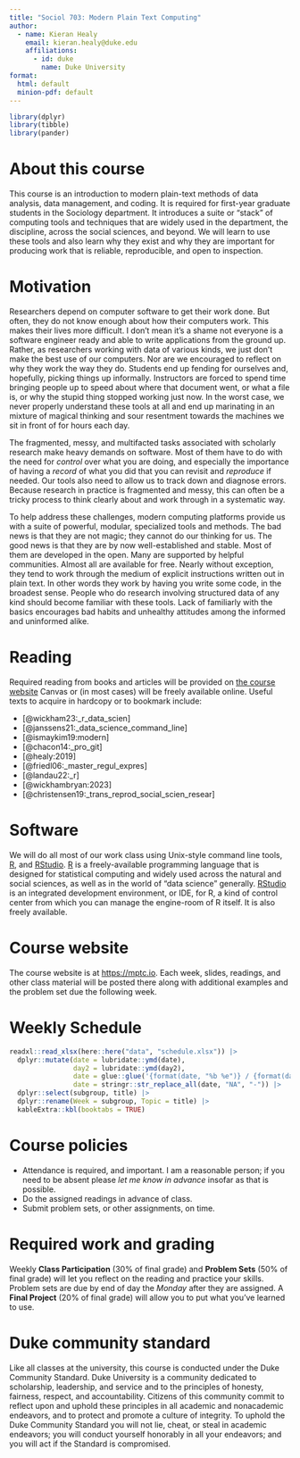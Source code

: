```yaml
---
title: "Sociol 703: Modern Plain Text Computing" 
author:
  - name: Kieran Healy
    email: kieran.healy@duke.edu
    affiliations: 
      - id: duke
        name: Duke University
format:
  html: default
  minion-pdf: default
---
```


```r
library(dplyr)
library(tibble)
library(pander)
```

# About this course

This course is an introduction to modern plain-text methods of data analysis, data management, and coding. It is required for first-year graduate students in the Sociology department. It introduces a suite or "stack" of computing tools and techniques that are widely used in the department, the discipline, across the social sciences, and beyond. We will learn to use these tools and also learn why they exist and why they are important for producing work that is reliable, reproducible, and open to inspection. 

# Motivation 

Researchers depend on computer software to get their work done. But often, they do not know enough about how their computers work. This makes their lives more difficult. I don't mean it's a shame not everyone is a software engineer ready and able to write applications from the ground up. Rather, as researchers working with data of various kinds, we just don't make the best use of our computers. Nor are we encouraged to reflect on why they work the way they do. Students end up fending for ourselves and, hopefully, picking things up informally. Instructors are forced to spend time bringing people up to speed about where that document went, or what a file is, or why the stupid thing stopped working just now. In the worst case, we never properly understand these tools at all and end up marinating in an mixture of magical thinking and sour resentment towards the machines we sit in front of for hours each day.

The fragmented, messy, and multifacted tasks associated with scholarly research make heavy demands on software. Most of them have to do with the need for *control* over what you are doing, and especially the importance of having a *record* of what you did that you can revisit and *reproduce* if needed. Our tools also need to allow us to track down and diagnose errors. Because research in practice is fragmented and messy, this can often be a tricky process to think clearly about and work through in a systematic way.

To help address these challenges, modern computing platforms provide us with a suite of powerful, modular, specialized tools and methods. The bad news is that they are not magic; they cannot do our thinking for us. The good news is that they are by now well-established and stable. Most of them are developed in the open. Many are supported by helpful communities. Almost all are available for free. Nearly without exception, they tend to work through the medium of explicit instructions written out in plain text. In other words they work by having you write some code, in the broadest sense. People who do research involving structured data of any kind should become familiar with these tools. Lack of familiarly with the basics encourages bad habits and unhealthy attitudes among the informed and uninformed alike.



# Reading

Required reading from books and articles will be provided on [the course website](https://mptc.io) Canvas or (in most cases) will be freely available online. Useful texts to acquire in hardcopy or to bookmark include:

- [@wickham23:_r_data_scien] 
- [@janssens21:_data_science_command_line]
- [@ismaykim19:modern]
- [@chacon14:_pro_git]
- [@healy:2019] 
- [@friedl06:_master_regul_expres]
- [@landau22:_r]
- [@wickhambryan:2023]
- [@christensen19:_trans_reprod_social_scien_resear]

# Software

We will do all most of our work class using Unix-style command line tools, 
[R](https://cran.r-project.org/), and  [RStudio](https://www.rstudio.com/). [R](https://cran.r-project.org/) is a freely-available programming language that is designed for statistical computing and widely used across the natural and social sciences, as well as in the world of "data science" generally. [RStudio](https://www.rstudio.com/) is an integrated development environment, or IDE, for R, a kind of control center from which you can manage the engine-room
of R itself. It is also freely available. 

# Course website

The course website is at <https://mptc.io>. Each week, slides, readings, and other class material will be posted there along with additional examples and the problem set due the following week.

# Weekly Schedule

```r
readxl::read_xlsx(here::here("data", "schedule.xlsx")) |> 
  dplyr::mutate(date = lubridate::ymd(date), 
                day2 = lubridate::ymd(day2),
                date = glue::glue('{format(date, "%b %e")} / {format(day2, "%b %e")}'), 
                date = stringr::str_replace_all(date, "NA", "-")) |> 
  dplyr::select(subgroup, title) |> 
  dplyr::rename(Week = subgroup, Topic = title) |> 
  kableExtra::kbl(booktabs = TRUE)
```


# Course policies

- Attendance is required, and important. I am a reasonable person; if you need to be absent please _let me know in advance_ insofar as that is possible.
- Do the assigned readings in advance of class.
- Submit problem sets, or other assignments, on time.

# Required work and grading

Weekly **Class Participation** (30% of final grade) and **Problem Sets** (50% of final grade) will let you reflect on the reading and practice your skills. Problem sets are due by end of day the _Monday_ after they are assigned. A **Final Project** (20% of final grade) will allow you to put what you've learned to use. 


# Duke community standard

Like all classes at the university, this course is conducted under the Duke
Community Standard. Duke University is a community dedicated to scholarship,
leadership, and service and to the principles of honesty, fairness, respect, and accountability. Citizens of this community commit to reflect upon and uphold these principles in all academic and nonacademic endeavors, and to protect and promote a culture of integrity. To uphold the Duke Community Standard you will
not lie, cheat, or steal in academic endeavors; you will conduct yourself
honorably in all your endeavors; and you will act if the Standard is
compromised.

